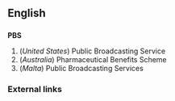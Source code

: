 ==English==
==={{Abbreviation}}===
'''PBS'''
#(''United States'') Public Broadcasting Service
#(''Australia'') Pharmaceutical Benefits Scheme
#(''Malta'') Public Broadcasting Services

===External links===
{{pedialite}}